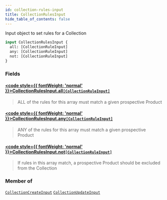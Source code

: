 ```yaml
---
id: collection-rules-input
title: CollectionRulesInput
hide_table_of_contents: false
---
```








Input object to set rules for a Collection

```graphql
input CollectionRulesInput {
  all: [CollectionRuleInput]
  any: [CollectionRuleInput]
  not: [CollectionRuleInput]
}
```


### Fields

#### [<code style={{ fontWeight: 'normal' }}>CollectionRulesInput.<b>all</b></code>](#)<Bullet />[`[CollectionRuleInput]`](/demand/api/graphql-admin/reference/inputs/collection-rule-input) <Badge class="secondary" text="list"/> <Badge class="secondary" text="input"/>
> ALL of the rules for this array must match a given prospective Product
> 

#### [<code style={{ fontWeight: 'normal' }}>CollectionRulesInput.<b>any</b></code>](#)<Bullet />[`[CollectionRuleInput]`](/demand/api/graphql-admin/reference/inputs/collection-rule-input) <Badge class="secondary" text="list"/> <Badge class="secondary" text="input"/>
> ANY of the rules for this array must match a given prospective Product
> 

#### [<code style={{ fontWeight: 'normal' }}>CollectionRulesInput.<b>not</b></code>](#)<Bullet />[`[CollectionRuleInput]`](/demand/api/graphql-admin/reference/inputs/collection-rule-input) <Badge class="secondary" text="list"/> <Badge class="secondary" text="input"/>
> If rules in this array match, a prospective Product should be excluded from the Collection
> 



### Member of

[`CollectionCreateInput`](/demand/api/graphql-admin/reference/inputs/collection-create-input)  <Badge class="secondary" text="input"/><Bullet />[`CollectionUpdateInput`](/demand/api/graphql-admin/reference/inputs/collection-update-input)  <Badge class="secondary" text="input"/>



